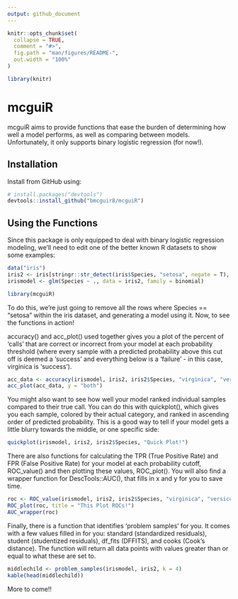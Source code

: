 ```yaml
---
output: github_document
---
```


<!-- README.md is generated from README.Rmd. Please edit that file -->

```r
knitr::opts_chunk$set(
  collapse = TRUE,
  comment = "#>",
  fig.path = "man/figures/README-",
  out.width = "100%"
)
```

```r
library(knitr)
```

# mcguiR

<!-- badges: start -->
<!-- badges: end -->

mcguiR aims to provide functions that ease the burden of determining how well a 
model performs, as well as comparing between models.  Unfortunately, it only
supports binary logistic regression (for now!).  

## Installation

Install from GitHub using:

``` r
# install.packages("devtools")
devtools::install_github("bmcguir8/mcguiR")
```
## Using the Functions

Since this package is only equipped to deal with binary logistic regression 
modeling, we'll need to edit one of the better known R datasets to show some examples:

```r
data("iris")
iris2 <- iris[stringr::str_detect(iris$Species, "setosa", negate = T), ]
irismodel <- glm(Species ~ ., data = iris2, family = binomial)

library(mcguiR)
```

To do this, we're just going to remove all the rows where Species == "setosa" within the iris dataset, and generating a model using it.
Now, to see the functions in action!

accuracy() and acc_plot() used together gives you a plot of the percent of 'calls' that are correct or incorrect from your model at each probability threshold (where every sample with a predicted probability above this cut off is deemed a 'success' and everything below is a 'failure' - in this case, virginica is 'success').
```r
acc_data <- accuracy(irismodel, iris2, iris2$Species, "virginica", "versicolor")
acc_plot(acc_data, y = "both")
```

You might also want to see how well your model ranked individual samples compared to their true call.  You can do this with quickplot(), which gives you each sample, colored by their actual category, and ranked in ascending order of predicted probability.  This is a good way to tell if your model gets a little blurry towards the middle, or one specific side:

```r
quickplot(irismodel, iris2, iris2$Species, "Quick Plot!")
```

There are also functions for calculating the TPR (True Positive Rate) and FPR (False Positive Rate) for your model at each probability cutoff, ROC_value() and then plotting these values, ROC_plot().  You will also find a wrapper function for DescTools::AUC(), that fills in x and y for you to save time.

```r
roc <- ROC_value(irismodel, iris2, iris2$Species, "virginica", "versicolor")
ROC_plot(roc, title = "This Plot ROCs!")
AUC_wrapper(roc)
```

Finally, there is a function that identifies 'problem samples' for you. It comes with a few values filled in for you: standard (standardized residuals), student (studentized residuals), df_fits (DFFITS), and cooks (Cook's distance).  The function will return all data points with values greater than or equal to what these are set to.

```r
middlechild <- problem_samples(irismodel, iris2, k = 4)
kable(head(middlechild))
```

More to come!!
